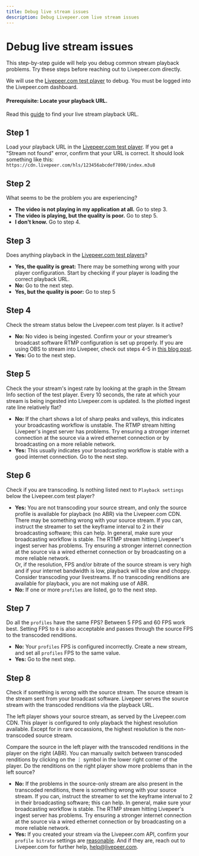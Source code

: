 ```yaml
---
title: Debug live stream issues
description: Debug Livepeer.com live stream issues
---
```


# Debug live stream issues 

This step-by-step guide will help you debug common stream playback problems. Try
these steps before reaching out to Livepeer.com directly.

We will use the [Livepeer.com test player](/app/test-player) to debug. You must
be logged into the Livepeer.com dashboard.

#### Prerequisite: Locate your playback URL.

Read this [guide](/docs/guides/start-live-streaming/playback) to find your live stream playback URL. 


## Step 1

Load your playback URL in the [Livepeer.com test player](/app/test-player). If
you get a "Stream not found" error, confirm that your URL is correct. It should
look something like this:
`https://cdn.livepeer.com/hls/123456abcdef7890/index.m3u8`

## Step 2

What seems to be the problem you are experiencing?

- **The video is not playing in my application at all.** Go to step 3.
- **The video is playing, but the quality is poor.** Go to step 5.
- **I don't know.** Go to step 4.

## Step 3

Does anything playback in the [Livepeer.com test players](/app/test-player)?

- **Yes, the quality is great:** There may be something wrong with your player
  configuration. Start by checking if your player is loading the correct
  playback URL.
- **No:** Go to the next step.
- **Yes, but the quality is poor:** Go to step 5

## Step 4

Check the stream status below the Livepeer.com test player. Is it active?

- **No:** No video is being ingested. Confirm your or your streamer’s broadcast
  software RTMP configuration is set up properly. If you are using OBS to stream
  into Livepeer, check out steps 4-5 in
  [this blog post](/blog/first-livepeer-stream-in-five-minutes).
- **Yes:** Go to the next step.

## Step 5

Check the your stream's ingest rate by looking at the graph in the Stream Info
section of the test player. Every 10 seconds, the rate at which your stream is
being ingested into Livepeer.com is updated. Is the plotted ingest rate line
relatively flat?

- **No:** If the chart shows a lot of sharp peaks and valleys, this indicates
  your broadcasting workflow is unstable. The RTMP stream hitting Livepeer's
  ingest server has problems. Try ensuring a stronger internet connection at the
  source via a wired ethernet connection or by broadcasting on a more reliable
  network.
- **Yes:** This usually indicates your broadcasting workflow is stable with a
  good internet connection. Go to the next step.

## Step 6

Check if you are transcoding. Is nothing listed next to
`Playback settings` below the Livepeer.com test player?

- **Yes:** You are not transcoding your source stream, and only the source
  profile is available for playback (no ABR) via the Livepeer.com CDN. There may
  be something wrong with your source stream. If you can, instruct the streamer
  to set the keyframe interval to 2 in their broadcasting software; this can
  help. In general, make sure your broadcasting workflow is stable. The RTMP
  stream hitting Livepeer's ingest server has problems. Try ensuring a stronger
  internet connection at the source via a wired ethernet connection or by
  broadcasting on a more reliable network.
  <br />
  Or, if the resolution, FPS and/or bitrate of the source stream is very high and
  if your internet bandwidth is low, playback will be slow and choppy. Consider transcoding
  your livestreams. If no transcoding renditions are available for playback, you
  are not making use of ABR.
- **No:** If one or more `profiles` are listed, go to the next step.

## Step 7

Do all the `profiles` have the same FPS? Between 5 FPS and 60 FPS work best.
Setting FPS to `0` is also acceptable and passes through the source FPS to the
transcoded renditions.

- **No:** Your `profiles` FPS is configured incorrectly. Create a new stream,
  and set all `profiles` FPS to the same value.
- **Yes:** Go to the next step.

## Step 8

Check if something is wrong with the source stream. The source stream is the
stream sent from your broadcast software. Livepeer serves the source stream with
the transcoded renditions via the playback URL.

The left player shows your source stream, as served by the Livepeer.com CDN.
This player is configured to only playback the highest resolution available.
Except for in rare occassions, the highest resolution is the non-transcoded
source stream.

Compare the source in the left player with the transcoded renditions in the
player on the right (ABR). You can manually switch between transcoded renditions
by clicking on the &#8942; symbol in the lower right corner of the player. Do
the renditions on the right player show more problems than in the left source?

- **No:** If the problems in the source-only stream are also present in the
  transcoded renditions, there is something wrong with your source stream. If
  you can, instruct the streamer to set the keyframe interval to 2 in their
  broadcasting software; this can help. In general, make sure your broadcasting
  workflow is stable. The RTMP stream hitting Livepeer's ingest server has
  problems. Try ensuring a stronger internet connection at the source via a
  wired ethernet connection or by broadcasting on a more reliable network.
- **Yes:** If you created your stream via the Livepeer.com API, confirm your
  `profile bitrate` settings are
  [reasonable](https://developer.apple.com/documentation/http_live_streaming/hls_authoring_specification_for_apple_devices).
  And if they are, reach out to Livepeer.com for further help,
  <a href="mailto:help@livepeer.com">help@livepeer.com</a>.
